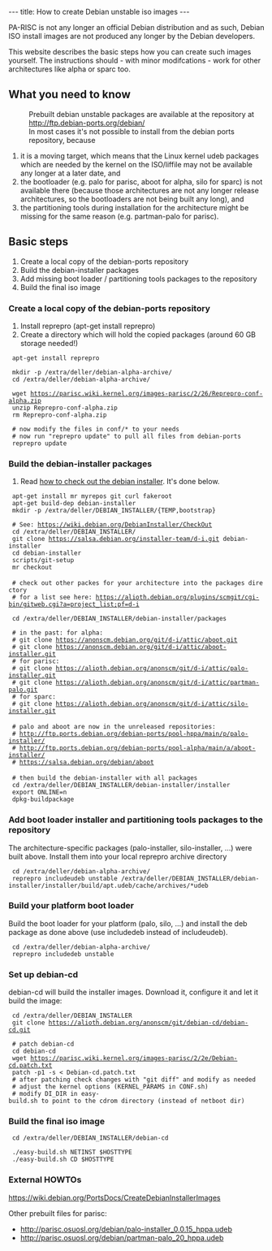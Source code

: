 ---
title: How to create Debian unstable iso images
---

PA-RISC is not any longer an official Debian distribution and as such, Debian ISO install images are not produced any longer by the Debian developers.

This website describes the basic steps how you can create such images yourself.
The instructions should - with minor modifcations - work for other architectures like alpha or sparc too.


== What you need to know ==
: Prebuilt debian unstable packages are available at the repository at http://ftp.debian-ports.org/debian/
: In most cases it's not possible to install from the debian ports repository, because
# it is a moving target, which means that the Linux kernel udeb packages which are needed by the kernel on the ISO/liffile may not be available any longer at a later date, and
# the bootloader (e.g. palo for parisc, aboot for alpha, silo for sparc) is not available there (because those architectures are not any longer release architectures, so the bootloaders are not being built any long), and 
# the partitioning tools during installation for the architecture might be missing for the same reason (e.g. partman-palo for parisc).

== Basic steps ==
# Create a local copy of the debian-ports repository
# Build the debian-installer packages
# Add missing boot loader / partitioning tools packages to the repository
# Build the final iso image

=== Create a local copy of the debian-ports repository ===
# Install reprepro (apt-get install reprepro)
# Create a directory which will hold the copied packages (around 60 GB storage needed!)

  apt-get install reprepro
  
  mkdir -p /extra/deller/debian-alpha-archive/
  cd /extra/deller/debian-alpha-archive/
  
  wget https://parisc.wiki.kernel.org/images-parisc/2/26/Reprepro-conf-alpha.zip
  unzip Reprepro-conf-alpha.zip
  rm Reprepro-conf-alpha.zip
  
  # now modify the files in conf/* to your needs
  # now run "reprepro update" to pull all files from debian-ports
  reprepro update

=== Build the debian-installer packages ===
# Read [https://wiki.debian.org/DebianInstaller/CheckOut|on how to check out the debian installer]. It's done below.

  apt-get install mr myrepos git curl fakeroot
  apt-get build-dep debian-installer
  mkdir -p /extra/deller/DEBIAN_INSTALLER/{TEMP,bootstrap}
  
  # See: https://wiki.debian.org/DebianInstaller/CheckOut
  cd /extra/deller/DEBIAN_INSTALLER/
  git clone https://salsa.debian.org/installer-team/d-i.git debian-installer
  cd debian-installer
  scripts/git-setup
  mr checkout 
 
  # check out other packes for your architecture into the packages directory
  # for a list see here: https://alioth.debian.org/plugins/scmgit/cgi-bin/gitweb.cgi?a=project_list;pf=d-i
  
  cd /extra/deller/DEBIAN_INSTALLER/debian-installer/packages
  
  # in the past: for alpha:
  # git clone https://anonscm.debian.org/git/d-i/attic/aboot.git
  # git clone https://anonscm.debian.org/git/d-i/attic/aboot-installer.git
  # for parisc:
  # git clone https://alioth.debian.org/anonscm/git/d-i/attic/palo-installer.git
  # git clone https://alioth.debian.org/anonscm/git/d-i/attic/partman-palo.git
  # for sparc:
  # git clone https://alioth.debian.org/anonscm/git/d-i/attic/silo-installer.git
 
  # palo and aboot are now in the unreleased repositories:
  # http://ftp.ports.debian.org/debian-ports/pool-hppa/main/p/palo-installer/
  # http://ftp.ports.debian.org/debian-ports/pool-alpha/main/a/aboot-installer/
  # https://salsa.debian.org/debian/aboot
 
  # then build the debian-installer with all packages
  cd /extra/deller/DEBIAN_INSTALLER/debian-installer/installer
  export ONLINE=n
  dpkg-buildpackage

=== Add boot loader installer and partitioning tools packages to the repository ===
The architecture-specific packages (palo-installer, silo-installer, ...) were built above.
Install them into your local reprepro archive directory
  cd /extra/deller/debian-alpha-archive/
  reprepro includeudeb unstable /extra/deller/DEBIAN_INSTALLER/debian-installer/installer/build/apt.udeb/cache/archives/*udeb

=== Build your platform boot loader ===
Build the boot loader for your platform (palo, silo, ...) and install the deb package 
as done above (use includedeb instead of includeudeb). 
  cd /extra/deller/debian-alpha-archive/
  reprepro includedeb unstable <path_to_your_bootloader>

=== Set up debian-cd ===
debian-cd will build the installer images.
Download it, configure it and let it build the image:

  cd /extra/deller/DEBIAN_INSTALLER
  git clone https://alioth.debian.org/anonscm/git/debian-cd/debian-cd.git
  
  # patch debian-cd
  cd debian-cd
  wget https://parisc.wiki.kernel.org/images-parisc/2/2e/Debian-cd.patch.txt
  patch -p1 -s < Debian-cd.patch.txt
  # after patching check changes with "git diff" and modify as needed
  # adjust the kernel options (KERNEL_PARAMS in CONF.sh)
  # modify DI_DIR in easy-build.sh to point to the cdrom directory (instead of netboot dir)

=== Build the final iso image ===

  cd /extra/deller/DEBIAN_INSTALLER/debian-cd
  
  ./easy-build.sh NETINST $HOSTTYPE
  ./easy-build.sh CD $HOSTTYPE


=== External HOWTOs ===

https://wiki.debian.org/PortsDocs/CreateDebianInstallerImages



Other prebuilt files for parisc:
* http://parisc.osuosl.org/debian/palo-installer_0.0.15_hppa.udeb
* http://parisc.osuosl.org/debian/partman-palo_20_hppa.udeb